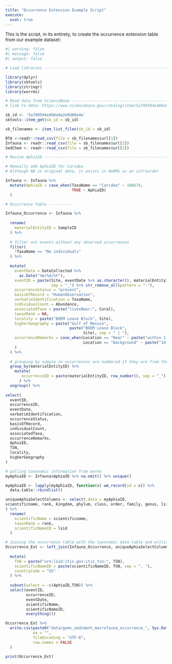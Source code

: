 ```yaml
---
title: "Occurrence Extension Example Script"
execute: 
  eval: true
---
```


This is the script, in its entirety, to create the occurrence extension table from our example dataset:

```r
#| warning: false
#| message: false
#| output: false

# Load libraries ----------------------------------------------------------

library(dplyr)
library(sbtools)
library(stringr)
library(worrms)

# Read data from ScienceBase ----------------------------------------------
# link to data: https://www.sciencebase.gov/catalog/item/5a709594e4b0a9a2e9d88e4e

sb_id <- '5a709594e4b0a9a2e9d88e4e'
sbtools::item_get(sb_id = sb_id)

sb_filenames <- item_list_files(sb_id = sb_id)

BTA <-readr::read_csv(file = sb_filenames$url[1])
Infauna <- readr::read_csv(file = sb_filenames$url[2])
SedChem <- readr::read_csv(file = sb_filenames$url[3])
```

```r
# Revise AphiaID ----------------------------------------------------------

# Manually add AphiaID for Caridea
# Although NA in original data, it exists in WoRMS as an infraorder

Infauna <- Infauna %>% 
  mutate(AphiaID = case_when(TaxaName == "Caridea" ~ 106674,
                             TRUE ~ AphiaID)
  )
```

```r
# Occurrence Table ----------  

Infauna_Occurrence <- Infauna %>% 
  
  rename(
    materialEntityID = SampleID
  ) %>% 
  
  # filter out events without any observed occurrences
  filter(
    !TaxaName == "No individuals"
  ) %>% 
  
  mutate(
    eventDate = DateCollected %>% 
      as.Date("%m/%d/%Y"),
    eventID = paste(Site, eventDate %>% as.character(), materialEntityID,
                    sep = "_") %>% str_remove_all(pattern = "-"),
    occurrenceStatus = "present",
    basisOfRecord = "HumanObservation",
    verbatimIdentification = TaxaName,
    individualCount = Abundance,
    associatedTaxa = paste("livesNear:", Coral),
    taxonRank = NA,
    locality = paste("BOEM Lease Block", Site),
    higherGeography = paste("Gulf of Mexico",
                            paste("BOEM Lease Block",
                                  Site), sep = " | "),
    occurrenceRemarks = case_when(Location == "Near" ~ paste("within 1 meter of", Coral),
                                  Location == "Background" ~ paste("14 to 1000 meters away from", Coral)
    )
  ) %>% 
  
  # grouping by sample so occurrences are numbered if they are from the same sample
  group_by(materialEntityID) %>% 
    mutate(
       occurrenceID = paste(materialEntityID, row_number(), sep = "_")
      ) %>% 
  ungroup() %>% 
  
select(
  eventID,
  occurrenceID,
  eventDate,
  verbatimIdentification,
  occurrenceStatus,
  basisOfRecord,
  individualCount,
  associatedTaxa,
  occurrenceRemarks,
  AphiaID,
  TSN,
  locality,
  higherGeography
)

# pulling taxonomic information from worms
myAphiaID <- Infauna$AphiaID %>% na.omit() %>% unique()

myAphiaID <- lapply(myAphiaID, function(x) wm_record(id = x)) %>% 
  data.table::rbindlist()

uniqueAphiaSelectColumns <- select(.data = myAphiaID,
scientificname, rank, kingdom, phylum, class, order, family, genus, lsid, AphiaID
) %>%
  rename(
    scientificName = scientificname,
    taxonRank = rank,
    scientificNameID = lsid
  )
```

```r
# Joining the occurrence table with the taxonomic data table and writing to csv
Occurrence_Ext <- left_join(Infauna_Occurrence, uniqueAphiaSelectColumns, by = c("AphiaID" = "AphiaID")) %>%
  
  mutate(
    TSN = paste("urn:lsid:itis.gov:itis_tsn:", TSN),
    scientificNameID = paste(scientificNameID, TSN, sep = ", "),
    countryCode = "US"
  ) %>% 
  
  subset(select = -c(AphiaID,TSN)) %>% 
  select(eventID,
         occurrenceID,
         eventDate,
         scientificName,
         scientificNameID,
         everything())

Occurrence_Ext %>% 
  write.csv(paste0("data/gomx_sediment_macrofauna_occurrence_", Sys.Date(), ".csv"),
            na = "",
            fileEncoding = "UTF-8", 
            row.names = FALSE
  )

print(Occurrence_Ext)
```